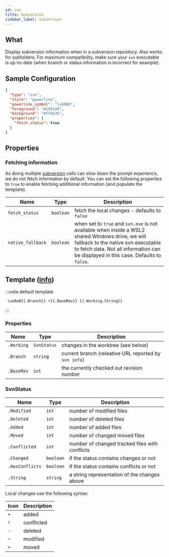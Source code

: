 ```yaml
---
id: svn
title: Subversion
sidebar_label: Subversion
---
```


## What

Display subversion information when in a subversion repository. Also works for subfolders. For maximum compatibility,
make sure your `svn` executable is up-to-date (when branch or status information is incorrect for example).

## Sample Configuration

```json
{
  "type": "svn",
  "style": "powerline",
  "powerline_symbol": "\uE0B0",
  "foreground": "#193549",
  "background": "#ffeb3b",
  "properties": {
    "fetch_status": true
  }
}
```

## Properties

### Fetching information

As doing multiple [subversion][svn] calls can slow down the prompt experience, we do not fetch information by default.
You can set the following properties to `true` to enable fetching additional information (and populate the template).

| Name              | Type      | Description                                                                                                                                                                                                                     |
| ----------------- | --------- | ------------------------------------------------------------------------------------------------------------------------------------------------------------------------------------------------------------------------------- |
| `fetch_status`    | `boolean` | fetch the local changes - defaults to `false`                                                                                                                                                                                   |
| `native_fallback` | `boolean` | when set to `true` and `svn.exe` is not available when inside a WSL2 shared Windows drive, we will fallback to the native svn executable to fetch data. Not all information can be displayed in this case. Defaults to `false`. |

## Template ([info][templates])

:::note default template

```template
 \ue0a0{{.Branch}} r{{.BaseRev}} {{.Working.String}}
```

:::

### Properties

| Name       | Type        | Description                                           |
| ---------- | ----------- | ----------------------------------------------------- |
| `.Working` | `SvnStatus` | changes in the worktree (see below)                   |
| `.Branch`  | `string`    | current branch (releative URL reported by `svn info`) |
| `.BaseRev` | `int`       | the currently checked out revision number             |

### SvnStatus

| Name            | Type      | Description                                    |
| --------------- | --------- | ---------------------------------------------- |
| `.Modified`     | `int`     | number of modified files                       |
| `.Deleted`      | `int`     | number of deleted files                        |
| `.Added`        | `int`     | number of added files                          |
| `.Moved`        | `int`     | number of changed moved files                  |
| `.Conflicted`   | `int`     | number of changed tracked files with conflicts |
| `.Changed`      | `boolean` | if the status contains changes or not          |
| `.HasConflicts` | `boolean` | if the status contains conflicts or not        |
| `.String`       | `string`  | a string representation of the changes above   |

Local changes use the following syntax:

| Icon | Description |
| ---- | ----------- |
| `+`  | added       |
| `!`  | conflicted  |
| `-`  | deleted     |
| `~`  | modified    |
| `>`  | moved       |

[svn]: https://subversion.apache.org
[templates]: /docs/config-templates
[hyperlinks]: /docs/config-templates#helper-functions
